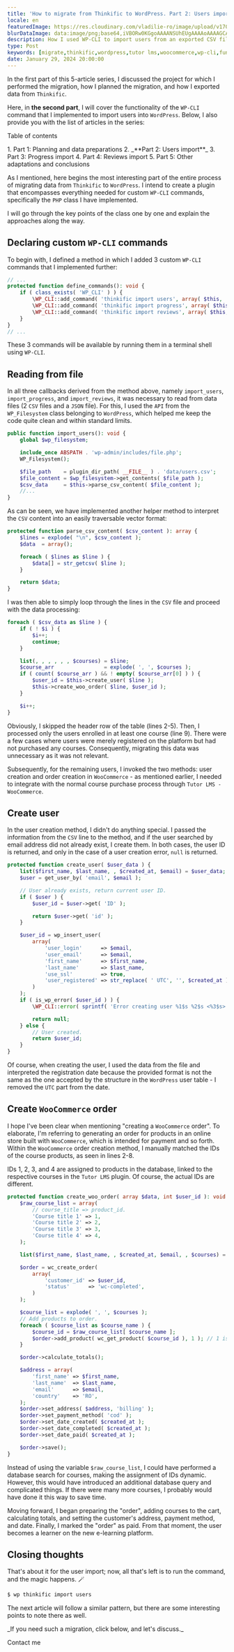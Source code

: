```yaml
---
title: 'How to migrate from Thinkific to WordPress. Part 2: Users import'
locale: en
featuredImage: https://res.cloudinary.com/vladilie-ro/image/upload/v1706196659/blog/1.%20migrate-thinkific-to-wordpress/v5ypjuldovovlpqw1cc3.webp
blurDataImage: data:image/png;base64,iVBORw0KGgoAAAANSUhEUgAAAAoAAAAGCAIAAAB1kpiRAAAACXBIWXMAAAPoAAAD6AG1e1JrAAAAxUlEQVR4nAG6AEX/ANLS0t/f3+vr6+3t6+/y8fHy7/X39+/y8ens693f3gCZr8qmutOqwtuyxNrK1+b7+/j8//75/Pv19/fo6u0AOG2gKGGRNGiYPHCgUoO2gLPNnNXgmtLels/ZkMrVAKO51qnA3J2zy52yzH+0yxSesQB4iABOWwBicgCKoQDHx8VaTTwkEgAnEwBRQSxNTjkEGREADQA/Vkxmk5oAHg8ARzATLxsAHQAAHgIAMyAGOiQNUTsgaU8yPSsXAbliTzFAqmUAAAAASUVORK5CYII=
description: How I used WP-CLI to import users from an exported CSV file from Thinkific.
type: Post
keywords: [migrate,thinkific,wordpress,tutor lms,woocommerce,wp-cli,functions,commands,users import,reading from file]
date: January 29, 2024 20:00:00
---
```

In <Link href="/blog/migrate-thinkific-wordpress-part-1-planning-data-preparation">the first part</Link> of this 5-article series, I discussed the project for which I performed the migration, how I planned the migration, and how I exported data from `Thinkific`.

Here, in **the second part**, I will cover the functionality of the `WP-CLI` command that I implemented to import users into `WordPress`.
Below, I also provide you with the list of articles in the series:
<div className='rounded-md border p-2 bg-gray-50 dark:bg-slate-900'>
    <p>Table of contents</p>
    1. <Link href="/blog/migrate-thinkific-wordpress-part-1-planning-data-preparation">Part 1: Planning and data preparations</Link>
    2. _**Part 2: Users import**_
    3. <Link href="/blog/migrate-thinkific-wordpress-part-3-progress-import">Part 3: Progress import</Link>
    4. <Link href="/blog/migrate-thinkific-wordpress-part-4-reviews-import">Part 4: Reviews import</Link>
    5. <Link href="/blog/migrate-thinkific-wordpress-part-5-adaptations-conclusions">Part 5: Other adaptations and conclusions</Link>
</div>

As I mentioned, here begins the most interesting part of the entire process of migrating data from `Thinkific` to `WordPress`.
I intend to create a plugin that encompasses everything needed for custom `WP-CLI` commands, specifically the `PHP` class I have implemented.

I will go through the key points of the class one by one and explain the approaches along the way.

## Declaring custom `WP-CLI` commands
To begin with, I defined a method in which I added 3 custom `WP-CLI` commands that I implemented further:
```php showLineNumbers title="class-wpcli.php"
// ...
protected function define_commands(): void {
    if ( class_exists( 'WP_CLI' ) ) {
        \WP_CLI::add_command( 'thinkific import users', array( $this, 'import_users' ) );
        \WP_CLI::add_command( 'thinkific import progress', array( $this, 'import_progress' ) );
        \WP_CLI::add_command( 'thinkific import reviews', array( $this, 'import_reviews' ) );
    }
}
// ...
```
These 3 commands will be available by running them in a terminal shell using `WP-CLI`.

## Reading from file
In all three callbacks derived from the method above, namely `import_users`, `import_progress`, and `import_reviews`, it was necessary to read from data files (2 `CSV` files and a `JSON` file).
For this, I used the `API` from the `WP_Filesystem` class belonging to `WordPress`, which helped me keep the code quite clean and within standard limits.
```php showLineNumbers title="class-wpcli.php"
public function import_users(): void {
    global $wp_filesystem;

    include_once ABSPATH . 'wp-admin/includes/file.php';
    WP_Filesystem();

    $file_path    = plugin_dir_path( __FILE__ ) . 'data/users.csv';
    $file_content = $wp_filesystem->get_contents( $file_path );
    $csv_data     = $this->parse_csv_content( $file_content );
    //...
}
```
As can be seen, we have implemented another helper method to interpret the `CSV` content into an easily traversable vector format:
```php showLineNumbers title="class-wpcli.php"
protected function parse_csv_content( $csv_content ): array {
    $lines = explode( "\n", $csv_content );
    $data  = array();

    foreach ( $lines as $line ) {
        $data[] = str_getcsv( $line );
    }

    return $data;
}
```

I was then able to simply loop through the lines in the `CSV` file and proceed with the data processing:
```php showLineNumbers title="class-wpcli.php"
foreach ( $csv_data as $line ) {
    if ( ! $i ) {
        $i++;
        continue;
    }

    list(, , , , , , $courses) = $line;
    $course_arr                = explode( ', ', $courses );
    if ( count( $course_arr ) && ! empty( $course_arr[0] ) ) {
        $user_id = $this->create_user( $line );
        $this->create_woo_order( $line, $user_id );
    }

    $i++;
}
```
Obviously, I skipped the header row of the table (lines 2-5).
Then, I processed only the users enrolled in at least one course (line 9).
There were a few cases where users were merely registered on the platform but had not purchased any courses.
Consequently, migrating this data was unnecessary as it was not relevant.

Subsequently, for the remaining users, I invoked the two methods: user creation and order creation in `WooCommerce` - as mentioned earlier, I needed to integrate with the normal course purchase process through `Tutor LMS - WooCommerce`.

## Create user
In the user creation method, I didn't do anything special.
I passed the information from the `CSV` line to the method, and if the user searched by email address did not already exist, I create them.
In both cases, the user ID is returned, and only in the case of a user creation error, `null` is returned.
```php showLineNumbers title="class-wpcli.php"
protected function create_user( $user_data ) {
    list($first_name, $last_name, , $created_at, $email) = $user_data;
    $user = get_user_by( 'email', $email );

    // User already exists, return current user ID.
    if ( $user ) {
        $user_id = $user->get( 'ID' );

        return $user->get( 'id' );
    }

    $user_id = wp_insert_user(
        array(
            'user_login'      => $email,
            'user_email'      => $email,
            'first_name'      => $first_name,
            'last_name'       => $last_name,
            'use_ssl'         => true,
            'user_registered' => str_replace( ' UTC', '', $created_at ),
        )
    );
    if ( is_wp_error( $user_id ) ) {
        \WP_CLI::error( sprintf( 'Error creating user %1$s %2$s <%3$s>: %4$s', $first_name, $last_name, $email, $user_id->get_error_message() ) );

        return null;
    } else {
        // User created.
        return $user_id;
    }
}
```
Of course, when creating the user, I used the data from the file and interpreted the registration date because the provided format is not the same as the one accepted by the structure in the `WordPress` user table - I removed the `UTC` part from the date.

## Create `WooCommerce` order
I hope I've been clear when mentioning "creating a `WooCommerce` order".
To elaborate, I'm referring to generating an order for products in an online store built with `WooCommerce`, which is intended for payment and so forth.
Within the `WooCommerce` order creation method, I manually matched the IDs of the course products, as seen in lines 2-8.

IDs 1, 2, 3, and 4 are assigned to products in the database, linked to the respective courses in the `Tutor LMS` plugin.
Of course, the actual IDs are different.
```php showLineNumbers title="class-wpcli.php"
protected function create_woo_order( array $data, int $user_id ): void {
    $raw_course_list = array(
        // course_title => product_id.
        'Course title 1' => 1,
        'Course title 2' => 2,
        'Course title 3' => 3,
        'Course title 4' => 4,
    );

    list($first_name, $last_name, , $created_at, $email, , $courses) = $data;

    $order = wc_create_order(
        array(
            'customer_id' => $user_id,
            'status'      => 'wc-completed',
        )
    );

    $course_list = explode( ', ', $courses );
    // Add products to order.
    foreach ( $course_list as $course_name ) {
        $course_id = $raw_course_list[ $course_name ];
        $order->add_product( wc_get_product( $course_id ), 1 ); // 1 is for quantity.
    }

    $order->calculate_totals();

    $address = array(
        'first_name' => $first_name,
        'last_name'  => $last_name,
        'email'      => $email,
        'country'    => 'RO',
    );
    $order->set_address( $address, 'billing' );
    $order->set_payment_method( 'cod' );
    $order->set_date_created( $created_at );
    $order->set_date_completed( $created_at );
    $order->set_date_paid( $created_at );

    $order->save();
}
```
Instead of using the variable `$raw_course_list`, I could have performed a database search for courses, making the assignment of IDs dynamic.
However, this would have introduced an additional database query and complicated things.
If there were many more courses, I probably would have done it this way to save time.

Moving forward, I began preparing the "order", adding courses to the cart, calculating totals, and setting the customer's address, payment method, and date.
Finally, I marked the "order" as paid.
From that moment, the user becomes a learner on the new e-learning platform.

## Closing thoughts
That's about it for the user import; now, all that's left is to run the command, and the magic happens. 🪄
```sh
$ wp thinkific import users
```

<Link href="/blog/migrate-thinkific-wordpress-part-3-progress-import">The next article</Link> will follow a similar pattern, but there are some interesting points to note there as well.

<div className='mb-4 flex flex-col items-center rounded-md border border-blue-600 p-2'>
    <p className="text-center mt-0">_If you need such a migration, click below, and let's discuss._</p>
    <Link href='/contact' className="animate-text-bg rounded-md bg-gradient-to-r from-blue-600 via-gray-600 to-green-500 bg-[length:400%] px-2 py-1 text-white hover:text-white">Contact me</Link>
</div>